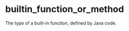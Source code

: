 <html devsite>
<head>
  <meta name="project_path" value="/_project.yaml">
  <meta name="book_path" value="/versions/6.5.0/_book.yaml">
</head>
<body>

<h1 class="page-title" id="modules.builtin_function_or_method">builtin_function_or_method</h1>

<!-- {% raw %} -->

The type of a built-in function, defined by Java code.



</body>
</html>

<!-- {% endraw %} -->
